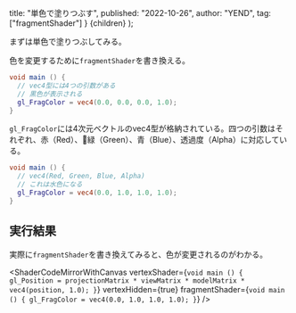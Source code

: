 
  title: "単色で塗りつぶす",
  published: "2022-10-26",
  author: "YEND",
  tag: ["fragmentShader"]
}
  <LearningLayout title={meta.title}>{children}</LearningLayout>
);

まずは単色で塗りつぶしてみる。

色を変更するために`fragmentShader`を書き換える。

```glsl
void main () {
  // vec4型には4つの引数がある
  // 黒色が表示される
  gl_FragColor = vec4(0.0, 0.0, 0.0, 1.0);
}
```

`gl_FragColor`には4次元ベクトルのvec4型が格納されている。四つの引数はそれぞれ、赤（Red）、緑（Green）、青（Blue）、透過度（Alpha）に対応している。

```glsl
void main () {
  // vec4(Red, Green, Blue, Alpha)
  // これは水色になる
  gl_FragColor = vec4(0.0, 1.0, 1.0, 1.0);
}
```

## 実行結果

実際に`fragmentShader`を書き換えてみると、色が変更されるのがわかる。

<ShaderCodeMirrorWithCanvas
  vertexShader={`void main () {
  gl_Position = projectionMatrix * viewMatrix * modelMatrix * vec4(position, 1.0);
}`}
  vertexHidden={true}
  fragmentShader={`void main () {
  gl_FragColor = vec4(0.0, 1.0, 1.0, 1.0);
}`}
/>
